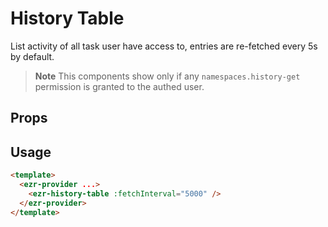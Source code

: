 

<Meta of={HistoryTableStories} />

# History Table

List activity of all task user have access to, entries are re-fetched every 5s by default.

> **Note**
> This components show only if any `namespaces.history-get` permission is granted to the authed user.

## Props

<Controls />

## Usage

```html
<template>
  <ezr-provider ...>
    <ezr-history-table :fetchInterval="5000" />
  </ezr-provider>
</template>
```

<Story of={HistoryTableStories.Basic} />